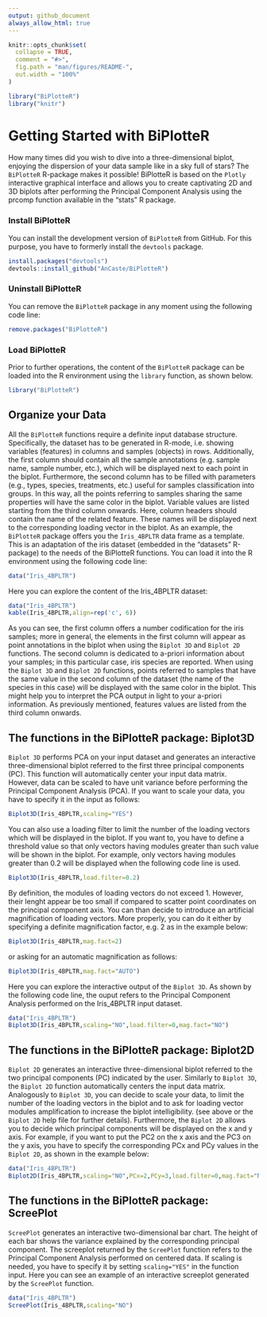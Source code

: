 ```yaml
---
output: github_document
always_allow_html: true
---
```


<!-- README.md is generated from README.Rmd. Please edit that file -->

```r
knitr::opts_chunk$set(
  collapse = TRUE,
  comment = "#>",
  fig.path = "man/figures/README-",
  out.width = "100%"
)
```

```r
library("BiPlotteR")
library("knitr")
```

# Getting Started with BiPlotteR

How many times did you wish to dive into a three-dimensional biplot, enjoying the dispersion of your data sample like in a sky full of stars? The `BiPlotteR` R-package makes it possible!
BiPlotteR is based on the `Plotly` interactive graphical interface and allows you to create captivating 2D and 3D biplots after performing the Principal Component Analysis using the prcomp function available in the "stats" R package.

### Install BiPlotteR

You can install the development version of `BiPlotteR` from GitHub.
For this purpose, you have to formerly install the `devtools` package.

``` r
install.packages("devtools")
devtools::install_github("AnCaste/BiPlotteR")
```

### Uninstall BiPlotteR

You can remove the `BiPlotteR` package in any moment using the following code line:

``` r
remove.packages("BiPlotteR")
``` 

### Load BiPlotteR

Prior to further operations, the content of the `BiPlotteR` package can be loaded into the R environment using the `library` function, as shown below.

``` r
library("BiPlotteR")
``` 

## Organize your Data

All the `BiPlotteR` functions require a definite input database structure. Specifically, the dataset has to be generated in R-mode, i.e. showing variables (features) in columns and samples (objects) in rows. Additionally, the first column should contain all the sample annotations (e.g. sample name, sample number, etc.), which will be displayed next to each point in the biplot. Furthermore, the second column has to be filled with parameters (e.g., types, species, treatments, etc.) useful for samples classification into groups. In this way, all the points referring to samples sharing the same properties will have the same color in the biplot. Variable values are listed starting from the third column onwards. Here, column headers should contain the name of the related feature. These names will be displayed next to the corresponding loading vector in the biplot.
As an example, the `BiPlotteR` package offers you the `Iris_4BPLTR` data frame as a template. This is an adaptation of the iris dataset (embedded in the "datasets" R-package) to the needs of the BiPlotteR functions. You can load it into the R environment using the following code line:

``` r
data("Iris_4BPLTR")
``` 
Here you can explore the content of the Iris_4BPLTR dataset:

```r
data("Iris_4BPLTR")
kable(Iris_4BPLTR,align=rep('c', 6))
```

As you can see, the first column offers a number codification for the iris samples; more in general, the elements in the first column will appear as point annotations in the biplot when using the `Biplot 3D` and `Biplot 2D` functions.
The second column is dedicated to a-priori information about your samples; in this particular case, iris species are reported. When using the `Biplot 3D` and `Biplot 2D` functions, points referred to samples that have the same value in the second column of the dataset (the name of the species in this case) will be displayed with the same color in the biplot. This might help you to interpret the PCA output in light to your a-priori information. As previously mentioned, features values are listed from the third column onwards.

## The functions in the BiPlotteR package: Biplot3D

`Biplot 3D` performs PCA on your input dataset and generates an interactive three-dimensional biplot referred to the first three principal components (PC). This function will automatically center your input data matrix. However, data can be scaled to have unit variance before performing the Principal Component Analysis (PCA). If you want to scale your data, you have to specify it in the input as follows:

``` r
Biplot3D(Iris_4BPLTR,scaling="YES")
``` 

You can also use a loading filter to limit the number of the loading vectors which will be displayed in the biplot. If you want to, you have to define a threshold value so that only vectors having modules greater than such value will be shown in the biplot. For example, only vectors having modules greater than 0.2 will be displayed when the following code line is used.

``` r
Biplot3D(Iris_4BPLTR,load.filter=0.2)
``` 
By definition, the modules of loading vectors do not exceed 1. However, their lenght appear be too small if compared to scatter point coordinates on the principal component axis. You can than decide to introduce an artificial magnification of loading vectors. More properly, you can do it either by specifying a definite magnification factor, e.g. 2 as in the example below:

``` r
Biplot3D(Iris_4BPLTR,mag.fact=2)
``` 
or asking for an automatic magnification as follows:

``` r
Biplot3D(Iris_4BPLTR,mag.fact="AUTO")
``` 

Here you can explore the interactive output of the `Biplot 3D`. As shown by the following code line, the ouput refers to the Principal Component Analysis performed on the Iris_4BPLTR input dataset.

```r
data("Iris_4BPLTR")
Biplot3D(Iris_4BPLTR,scaling="NO",load.filter=0,mag.fact="NO")
```

## The functions in the BiPlotteR package: Biplot2D

`Biplot 2D` generates an interactive three-dimensional biplot referred to the two principal components (PC) indicated by the user. Similarly to `Biplot 3D`, the `Biplot 2D` function automatically centers the input data matrix. Analogously to `Biplot 3D`, you can decide to scale your data, to limit the number of the loading vectors in the biplot and to ask for loading vector modules amplification to increase the biplot intelligibility. (see above or the `Biplot 2D` help file for further details). Furthermore, the `Biplot 2D` allows you to decide which principal components will be displayed on the x and y axis. For example, if you want to put the PC2 on the x axis and the PC3 on the y axis, you have to specify the corresponding PCx and PCy values in the `Biplot 2D`, as shown in the example below:

```r
data("Iris_4BPLTR")
Biplot2D(Iris_4BPLTR,scaling="NO",PCx=2,PCy=3,load.filter=0,mag.fact="NO")
```

## The functions in the BiPlotteR package: ScreePlot

`ScreePlot` generates an interactive two-dimensional bar chart. The height of each bar shows the variance explained by the corresponding principal component. The screeplot returned by the `ScreePlot` function refers to the Principal Component Analysis performed on centered data. If scaling is needed, you have to specify it by setting `scaling="YES"` in the function input.
Here you can see an example of an interactive screeplot generated by the `ScreePlot` function. 

```r
data("Iris_4BPLTR")
ScreePlot(Iris_4BPLTR,scaling="NO")
```
